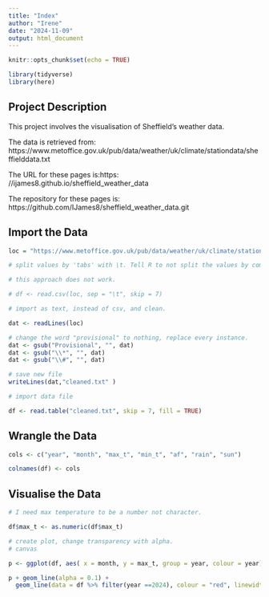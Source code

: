 ```yaml
---
title: "Index"
author: "Irene"
date: "2024-11-09"
output: html_document
---
```


```r
knitr::opts_chunk$set(echo = TRUE)

library(tidyverse)
library(here)
```

## Project Description
This project involves the visualisation of Sheffield's weather data. 

The data is retrieved from: https://www.metoffice.gov.uk/pub/data/weather/uk/climate/stationdata/sheffielddata.txt

The URL for these pages is:https:
//ijames8.github.io/sheffield_weather_data

The repository for these pages is: 
https://github.com/IJames8/sheffield_weather_data.git



## Import the Data

```r
loc = "https://www.metoffice.gov.uk/pub/data/weather/uk/climate/stationdata/sheffielddata.txt"

# split values by 'tabs' with \t. Tell R to not split the values by commas, but to split it up by tab.

# this approach does not work. 

# df <- read.csv(loc, sep = "\t", skip = 7)

# import as text, instead of csv, and clean.

dat <- readLines(loc)

# change the word "provisional" to nothing, replace every instance. 
dat <- gsub("Provisional", "", dat)
dat <- gsub("\\*", "", dat)
dat <- gsub("\\#", "", dat)

# save new file
writeLines(dat,"cleaned.txt" )

# import data file

df <- read.table("cleaned.txt", skip = 7, fill = TRUE)

```


## Wrangle the Data
```r
cols <- c("year", "month", "max_t", "min_t", "af", "rain", "sun")

colnames(df) <- cols

```



## Visualise the Data

```r

# I need max temperature to be a number not character. 

df$max_t <- as.numeric(df$max_t)

# create plot, change transparency with alpha. 
# canvas

p <- ggplot(df, aes( x = month, y = max_t, group = year, colour = year))

p + geom_line(alpha = 0.1) +
  geom_line(data = df %>% filter(year ==2024), colour = "red", linewidth = 2)




```





